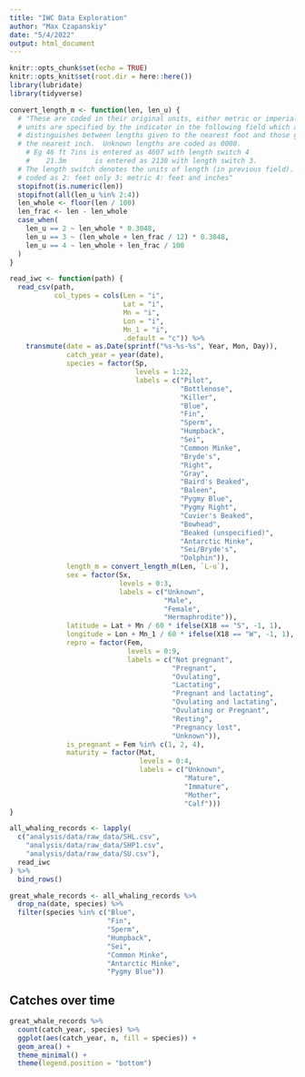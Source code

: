 ```yaml
---
title: "IWC Data Exploration"
author: "Max Czapanskiy"
date: "5/4/2022"
output: html_document
---
```


```r
knitr::opts_chunk$set(echo = TRUE)
knitr::opts_knit$set(root.dir = here::here())
library(lubridate)
library(tidyverse)
```

```r
convert_length_m <- function(len, len_u) {
  # "These are coded in their original units, either metric or imperial.  The
  # units are specified by the indicator in the following field which also
  # distinguishes between lengths given to the nearest foot and those given to
  # the nearest inch.  Unknown lengths are coded as 0000.
	# Eg 46 ft 7ins is entered as 4607 with length switch 4
	#    21.3m       is entered as 2130 with length switch 3.
  # The length switch denotes the units of length (in previous field).  It is 
  # coded as 2: feet only 3: metric 4: feet and inches"
  stopifnot(is.numeric(len))
  stopifnot(all(len_u %in% 2:4))
  len_whole <- floor(len / 100)
  len_frac <- len - len_whole
  case_when(
    len_u == 2 ~ len_whole * 0.3048,
    len_u == 3 ~ (len_whole + len_frac / 12) * 0.3048,
    len_u == 4 ~ len_whole + len_frac / 100
  )
}

read_iwc <- function(path) {
  read_csv(path, 
           col_types = cols(Len = "i",
                            Lat = "i",
                            Mn = "i",
                            Lon = "i",
                            Mn_1 = "i",
                            .default = "c")) %>% 
    transmute(date = as.Date(sprintf("%s-%s-%s", Year, Mon, Day)),
              catch_year = year(date),
              species = factor(Sp, 
                               levels = 1:22,
                               labels = c("Pilot",
                                          "Bottlenose",
                                          "Killer",
                                          "Blue",
                                          "Fin",
                                          "Sperm",
                                          "Humpback",
                                          "Sei",
                                          "Common Minke",
                                          "Bryde's",
                                          "Right",
                                          "Gray",
                                          "Baird's Beaked",
                                          "Baleen",
                                          "Pygmy Blue",
                                          "Pygmy Right",
                                          "Cuvier's Beaked",
                                          "Bowhead",
                                          "Beaked (unspecified)",
                                          "Antarctic Minke",
                                          "Sei/Bryde's",
                                          "Dolphin")),
              length_m = convert_length_m(Len, `L-u`),
              sex = factor(Sx, 
                           levels = 0:3, 
                           labels = c("Unknown",
                                      "Male",
                                      "Female",
                                      "Hermaphrodite")),
              latitude = Lat + Mn / 60 * ifelse(X18 == "S", -1, 1),
              longitude = Lon + Mn_1 / 60 * ifelse(X18 == "W", -1, 1),
              repro = factor(Fem,
                             levels = 0:9,
                             labels = c("Not pregnant",
                                        "Pregnant",
                                        "Ovulating",
                                        "Lactating",
                                        "Pregnant and lactating",
                                        "Ovulating and lactating",
                                        "Ovulating or Pregnant",
                                        "Resting",
                                        "Pregnancy lost",
                                        "Unknown")),
              is_pregnant = Fem %in% c(1, 2, 4),
              maturity = factor(Mat,
                                levels = 0:4,
                                labels = c("Unknown",
                                           "Mature",
                                           "Immature",
                                           "Mother",
                                           "Calf")))
}

all_whaling_records <- lapply(
  c("analysis/data/raw_data/SHL.csv",
    "analysis/data/raw_data/SHP1.csv",
    "analysis/data/raw_data/SU.csv"),
  read_iwc
) %>% 
  bind_rows()

great_whale_records <- all_whaling_records %>% 
  drop_na(date, species) %>% 
  filter(species %in% c("Blue",
                        "Fin",
                        "Sperm",
                        "Humpback",
                        "Sei",
                        "Common Minke",
                        "Antarctic Minke",
                        "Pygmy Blue"))
```

## Catches over time

```r
great_whale_records %>% 
  count(catch_year, species) %>% 
  ggplot(aes(catch_year, n, fill = species)) +
  geom_area() +
  theme_minimal() +
  theme(legend.position = "bottom")
```

